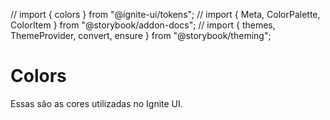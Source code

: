 
// import { colors } from "@ignite-ui/tokens";
// import { Meta, ColorPalette, ColorItem } from "@storybook/addon-docs";
// import { themes, ThemeProvider, convert, ensure } from "@storybook/theming";


<Meta title="Tokens/Colors" />

# Colors

Essas são as cores utilizadas no Ignite UI.

<ColorsGrid />

